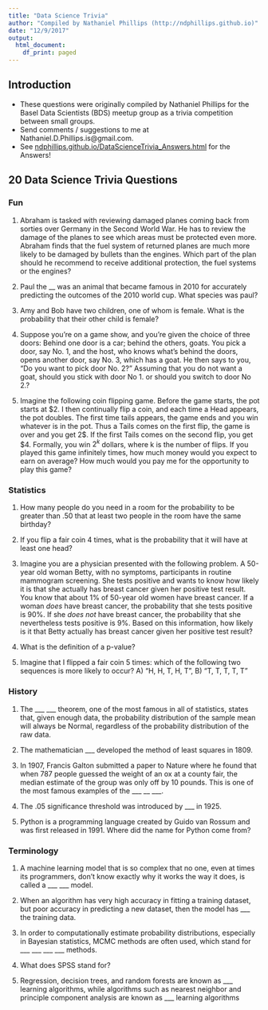 ```yaml
---
title: "Data Science Trivia"
author: "Compiled by Nathaniel Phillips (http://ndphillips.github.io)"
date: "12/9/2017"
output:
  html_document:
    df_print: paged
---
```


## Introduction

- These questions were originally compiled by Nathaniel Phillips for the Basel Data Scientists (BDS) meetup group as a trivia competition between small groups.
- Send comments / suggestions to me at Nathaniel.D.Phillips.is@gmail.com.
- See [ndphillips.github.io/DataScienceTrivia_Answers.html](ndphillips.github.io/DataScienceTrivia_Answers.html) for the Answers!


## 20 Data Science Trivia Questions

### Fun

1. Abraham is tasked with reviewing damaged planes coming back from sorties over Germany in the Second World War. He has to review the damage of the planes to see which areas must be protected even more. Abraham finds that the fuel system of returned planes are much more likely to be damaged by bullets than the engines. Which part of the plan should he recommend to receive additional protection, the fuel systems or the engines?
\vspace{2cm}

2. Paul the __ was an animal that became famous in 2010 for accurately predicting the outcomes of the 2010 world cup. What species was paul?
\vspace{3cm}

3. Amy and Bob have two children, one of whom is female. What is the probability that their other child is female?
\vspace{2cm}

4. Suppose you're on a game show, and you're given the choice of three doors: Behind one door is a car; behind the others, goats. You pick a door, say No. 1, and the host, who knows what's behind the doors, opens another door, say No. 3, which has a goat. He then says to you, "Do you want to pick door No. 2?" Assuming that you do not want a goat, should you stick with door No 1. or should you switch to door No 2.?
\vspace{2cm}

5. Imagine the following coin flipping game. Before the game starts, the pot starts at \$2. I then continually flip a coin, and each time a Head appears, the pot doubles. The first time tails appears, the game ends and you win whatever is in the pot. Thus a Tails comes on the first flip, the game is over and you get 2\$. If the first Tails comes on the second flip, you get \$4. Formally, you win $2^k$ dollars, where k is the number of flips. If you played this game infinitely times, how much money would you expect to earn on average? How much would you pay me for the opportunity to play this game? 

\pagebreak

### Statistics

1. How many people do you need in a room for the probability to be greater than .50 that at least two people in the room have the same birthday?
\vspace{3cm}

2. If you flip a fair coin 4 times, what is the probability that it will have at least one head?

\vspace{3cm}

3. Imagine you are a physician presented with the following problem. A 50-year old woman Betty, with no symptoms, participants in routine mammogram screening. She tests positive and wants to know how likely it is that she actually has breast cancer given her positive test result. You know that about 1\% of 50-year old women have breast cancer. If a woman *does* have breast cancer, the probability that she tests positive is 90\%. If she *does not* have breast cancer, the probability that she nevertheless tests positive is 9\%. Based on this information, how likely is it that Betty actually has breast cancer given her positive test result?

\vspace{3cm}

4. What is the definition of a p-value?

\vspace{3cm}

5. Imagine that I flipped a fair coin 5 times: which of the following two sequences is more likely to occur? A) "H, H, T, H, T", B) "T, T, T, T, T"
\vspace{3cm}

\pagebreak

### History

1. The \___ \___ theorem, one of the most famous in all of statistics, states that, given enough data, the probability distribution of the sample mean will always be Normal, regardless of the probability distribution of the raw data.

\vspace{3cm}

2. The mathematician \___ developed the method of least squares in 1809.
\vspace{3cm}

3. In 1907, Francis Galton submitted a paper to Nature where he found that when 787 people guessed the weight of an ox at a county fair, the median estimate of the group was only off by 10 pounds. This is one of the most famous examples of the \___ \__ \___.
\vspace{3cm}

4. The .05 significance threshold was introduced by \___ in 1925. 
\vspace{3cm}

5. Python is a programming language created by Guido van Rossum and was first released in 1991. Where did the name for Python come from?
\vspace{3cm}

\pagebreak

### Terminology

1. A machine learning model that is so complex that no one, even at times its programmers, don't know exactly why it works the way it does, is called a \___ \___ model.
\vspace{3cm}

2. When an algorithm has very high accuracy in fitting a training dataset, but poor accuracy in predicting a new dataset, then the model has ___ the training data.
\vspace{3cm}

3. In order to computationally estimate probability distributions, especially in Bayesian statistics, MCMC methods are often used, which stand for \___ \___ \___ \___ methods.
\vspace{3cm}

4. What does SPSS stand for?
\vspace{3cm}

5. Regression, decision trees, and random forests are known as \___ learning algorithms, while algorithms such as nearest neighbor and principle component analysis are known as \___ learning algorithms

\vspace{20cm}